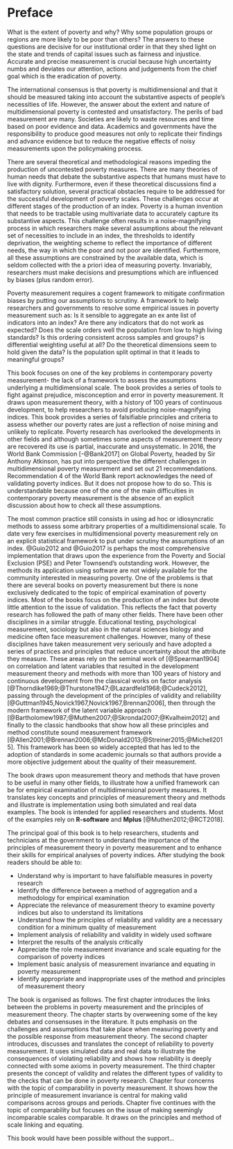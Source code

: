 
# Preface {-}

What is the extent of poverty and why? Why some population groups or regions are more likely to be poor than others? The answers to these questions are decisive for our institutional order in that they shed light on the state and trends of capital issues such as fairness and injustice. Accurate and precise measurement is crucial because high uncertainty numbs and deviates our attention, actions and judgements from the chief goal which is the eradication of poverty. 

The international consensus is that poverty is multidimensional and that it should be measured taking into account the substantive aspects of people's necessities of life. However, the answer about the extent and nature of multidimensional poverty is contested and unsatisfactory. The perils of bad measurement are many. Societies are likely to waste resources and time based on poor evidence and data. Academics and governments have the responsibility to produce good measures not only to replicate their findings and advance evidence but to reduce the negative effects of noisy measurements upon the policymaking process. 

There are several theoretical and methodological reasons impeding the production of uncontested poverty measures. There are many theories of human needs that debate the substantive aspects that humans must have to live with dignity. Furthermore, even if these theoretical discussions find a satisfactory solution, several practical obstacles require to be addressed for the successful development of poverty scales. These challenges occur at different stages of the production of an index. Poverty is a human invention that needs to be tractable using multivariate data to accurately capture its substantive aspects. This challenge often results in a noise-magnifying process in which researchers make several assumptions about the relevant set of necessities to include in an index, the thresholds to identify deprivation, the weighting scheme to reflect the importance of different needs, the way in which the poor and not poor are identified. Furthermore, all these assumptions are constrained by the available data, which is seldom collected with the a priori idea of measuring poverty. Invariably, researchers must make decisions and presumptions which are influenced by biases (plus random error). 

Poverty measurement requires a cogent framework to mitigate confirmation biases by putting our assumptions to scrutiny. A framework to help researchers and governments to resolve some empirical issues in poverty measurement such as: Is it sensible to aggregate an ex ante list of indicators into an index? Are there any indicators that do not work as expected? Does the scale orders well the population from low to high living standards? Is this ordering consistent across samples and groups? is differential weighting useful at all? Do the theoretical dimensions seem to hold given the data? Is the population split optimal in that it leads to meaningful groups? 

This book focuses on one of the key problems in contemporary poverty measurement- the lack of a framework to assess the assumptions underlying a multidimensional scale. The book provides a series of tools to fight against prejudice, misconception and error in poverty measurement. It draws upon measurement theory, with a history of 100 years of continuous development, to help researchers to avoid producing noise-magnifying indices. This book provides a series of falsifiable principles and criteria to assess whether our poverty rates are just a reflection of noise mining and unlikely to replicate. Poverty research has overlooked the developments in other fields and although sometimes some aspects of measurement theory are recovered its use is partial, inaccurate and unsystematic. In 2016, the World Bank Commission [-@Bank2017] on Global Poverty, headed by Sir Anthony Atkinson, has put into perspective the different challenges in multidimensional poverty measurement and set out 21 recommendations. Recommendation 4 of the World Bank report acknowledges the need of validating poverty indices. But it does not propose how to do so. This is understandable because one of the one of the main difficulties in contemporary poverty measurement is the absence of an explicit discussion about how to check all these assumptions.

The most common practice still consists in using ad hoc or idiosyncratic methods to assess some arbitrary properties of a multidimensional scale. To date very few exercises in multidimensional poverty measurement rely on an explicit statistical framework to put under scrutiny the assumptions of an index. @Guio2012 and @Guio2017 is perhaps the most comprehensive implementation that draws upon the experience from the Poverty and Social Exclusion (PSE) and Peter Townsend's outstanding work. However, the methods its application using software are not widely available for the community interested in measuring poverty. One of the problems is that there are several books on poverty measurement but there is none exclusively dedicated to the topic of empirical examination of poverty indices. Most of the books focus on the production of an index but devote little attention to the issue of validation. This reflects the fact that poverty research has followed the path of many other fields. There have been other disciplines in a similar struggle. Educational testing, psychological measurement, sociology but also in the natural sciences biology and medicine often face measurement challenges. However, many of these disciplines have taken measurement very seriously and have adopted a series of practices and principles that reduce uncertainty about the attribute they measure. These areas rely on the seminal work of [@Spearman1904] on correlation and latent variables that resulted in the development measurement theory and methods with more than 100 years of history and continuous development from the classical works on factor analysis [@Thorndike1969;@Thurstone1947;@Lazardfeld1968;@Cudeck2012], passing through the development of the principles of validity and reliability [@Guttman1945,Novick1967,Novick1967,Brennan2006], then through the modern framework of the latent variable approach [@Bartholomew1987;@Muthen2007;@Skrondal2007;@Kvalheim2012] and finally to the classic handbooks that show how all these principles and method constitute sound measurement framework [@Allen2001;@Brennan2006;@McDonald2013;@Streiner2015;@Michell2015]. This framework has been so widely accepted that has led to the adoption of standards in some academic journals so that authors provide a more objective judgement about the quality of their measurement. 

The book draws upon measurement theory and methods that have proven to be useful in many other fields, to illustrate how a unified framework can be for empirical examination of multidimensional poverty measures. It translates key concepts and principles of measurement theory and methods and illustrate is implementation using both simulated and real data examples. The book is intended for applied researchers and students. Most of the examples rely on **R-software** and **Mplus** [@Muthen2012;@RCT2018]. 

The principal goal of this book is to help researchers, students and technicians at the government to understand the importance of the principles of measurement theory in poverty measurement and to enhance their skills for empirical analyses of poverty indices. After studying the book readers should be able to:

* Understand why is important to have falsifiable measures in poverty research
* Identify the difference between a method of aggregation and a methodology for empirical examination
* Appreciate the relevance of measurement theory to examine poverty indices but also to understand its limitations
* Understand how the principles of reliability and validity are a necessary condition for a minimum quality of measurement
* Implement analysis of reliability and validity in widely used software
* Interpret the results of the analysis critically 
* Appreciate the role measurement invariance and scale equating for the comparison of poverty indices 
* Implement basic analysis of measurement invariance and equating in poverty measurement
* Identify appropriate and inappropriate uses of the method and principles of measurement theory

The book is organised as follows. The first chapter introduces the links between the problems in poverty measurement and the principles of measurement theory. The chapter starts by overweening some of the key debates and consensuses in the literature. It puts emphasis on the challenges and assumptions that take place when measuring poverty and the possible response from measurement theory. The second chapter introduces, discusses and translates the concept of reliability to poverty measurement. It uses simulated data and real data to illustrate the consequences of violating reliability and shows how reliability is deeply connected with some axioms in poverty measurement. The third chapter presents the concept of validity and relates the different types of validity to the checks that can be done in poverty research. Chapter four concerns with the topic of comparability in poverty measurement. It shows how the principle of measurement invariance is central for making valid comparisons across groups and periods. Chapter five continues with the topic of comparability but focuses on the issue of making seemingly incomparable scales comparable. It draws on the principles and method of scale linking and equating. 

This book would have been possible without the support...



